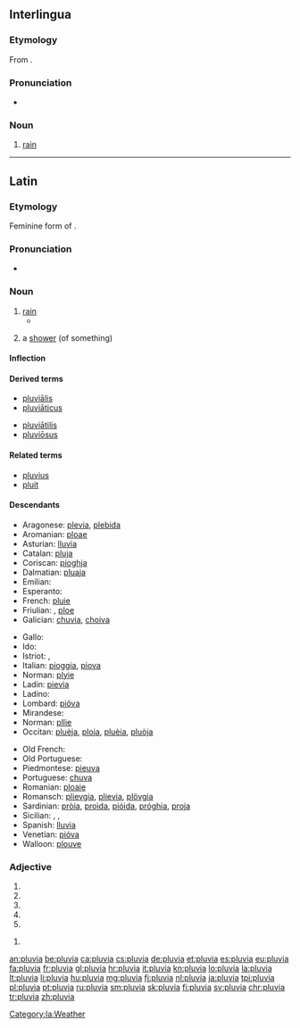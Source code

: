 ==Interlingua==

===Etymology===
From {{etyl|la|ia}} {{term|pluvia||rain|lang=la}}.

===Pronunciation===
* {{IPA|/ˈpluvja/|lang=ia}}

===Noun===
{{ia-noun|s}}

# [[rain]]

----

==Latin==

===Etymology===
Feminine form of {{term|pluvius|lang=la}}.

===Pronunciation===
* {{la-pronunc|pluvia}}

===Noun===
{{la-noun|pluvia||pluviae|f|first}}

# [[rain]]
#* {{Q|la|Lucretius|De rerum natura|6|671|quote=tempestātēs '''pluviae'''|trans=tempests of rain}}
# {{qualifier|later}} a [[shower]] (of something)

====Inflection====
{{la-decl-1st|pluvi}}

====Derived terms====
{{top2}}
* [[pluvialis|pluviālis]]
* [[pluviaticus|pluviāticus]]
{{mid2}}
* [[pluviatilis|pluviātilis]]
* [[pluviosus|pluviōsus]]
{{bottom}}

====Related terms====
* [[pluvius]]
* [[pluit]]

====Descendants====
{{top3}}
* Aragonese: [[plevia]], [[plebida]]
* Aromanian: [[ploae]]
* Asturian: [[lluvia]]
* Catalan: [[pluja]]
* Coriscan: [[pioghja]]
* Dalmatian: [[pluaja]]
* Emilian: {{l|egl|piôva}}
* Esperanto: {{l|eo|pluvo}}
* French: [[pluie]]
* Friulian: {{l|fur|ploie}}, [[ploe]]
* Galician: [[chuvia]], [[choiva]]
{{mid3}}
* Gallo: {{l|roa-gal|pieil}}
* Ido: {{l|io|pluvo}}
* Istriot: {{l|ist|piova}}, {{l|ist|peiòva}}
* Italian: [[pioggia]], [[piova]]
* Norman: [[plyie]]
* Ladin: [[pievia]]
* Ladino: {{l|lad|luvya}}
* Lombard: [[piöva]]
* Mirandese: {{l|mwl|chuba}}
* Norman: [[pllie]]
* Occitan: [[pluèja]], [[ploja]], [[pluèia]], [[pluòja]]
{{mid3}}
* Old French: {{l|fro|pluie}}
* Old Portuguese: {{l|roa-opt|chuvia}}
* Piedmontese: [[pieuva]]
* Portuguese: [[chuva]]
* Romanian: [[ploaie]]
* Romansch: [[plievgia]], [[plievia]], [[plövgia]]
* Sardinian: [[pròia]], [[proìda]], [[pióida]], [[próghia]], [[proja]]
* Sicilian: {{l|scn|chioggia}}, {{l|scn|chiova}}, {{l|scn|chioggi}}
* Spanish: [[lluvia]]
* Venetian: [[pióva]]
* Walloon: [[plouve]]
{{bottom}}

===Adjective===
{{la-adj-form|pluvia}}

# {{inflection of|pluvius||f|nom|s|lang=la}}
# {{inflection of|pluvius||f|voc|s|lang=la}}
# {{inflection of|pluvius||n|nom|p|lang=la}}
# {{inflection of|pluvius||n|acc|p|lang=la}}
# {{inflection of|pluvius||n|voc|p|lang=la}}

{{la-adj-form|pluviā}}

# {{inflection of|pluvius||f|abl|s|lang=la}}

[[Category:la:Weather]]

[[an:pluvia]]
[[be:pluvia]]
[[ca:pluvia]]
[[cs:pluvia]]
[[de:pluvia]]
[[et:pluvia]]
[[es:pluvia]]
[[eu:pluvia]]
[[fa:pluvia]]
[[fr:pluvia]]
[[gl:pluvia]]
[[hr:pluvia]]
[[it:pluvia]]
[[kn:pluvia]]
[[lo:pluvia]]
[[la:pluvia]]
[[lt:pluvia]]
[[li:pluvia]]
[[hu:pluvia]]
[[mg:pluvia]]
[[fj:pluvia]]
[[nl:pluvia]]
[[ja:pluvia]]
[[tpi:pluvia]]
[[pl:pluvia]]
[[pt:pluvia]]
[[ru:pluvia]]
[[sm:pluvia]]
[[sk:pluvia]]
[[fi:pluvia]]
[[sv:pluvia]]
[[chr:pluvia]]
[[tr:pluvia]]
[[zh:pluvia]]